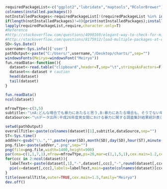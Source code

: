 ```r
requiredPackageList<-c("ggplot2","lubridate","maptools","RColorBrewer")
colnames(installed.packages())
notInstalledPackages<-requiredPackageList[!(requiredPackageList %in% installed.packages()[,"Package"])] #apply logical vector to requiredPackageList
if(length(notInstalledPackages)!=0){print(notInstalledPackages);install.packages(notInstalledPackages)}
lapply(requiredPackageList,require,character.only=T)
#Reference 
#http://stackoverflow.com/questions/4090169/elegant-way-to-check-for-missing-packages-and-install-them
#http://stackoverflow.com/questions/8175912/load-multiple-packages-at-once
SD<-Sys.Date()
username<-Sys.info()['user']
pathOutput<-paste("C:/Users/",username,"/Desktop/charts/",sep="")
windowsFonts(Meiryo=windowsFont("Meiryo"))
fun.readData<-function(){
  dataset<-read.table("clipboard",header=T,sep="\t",stringsAsFactors=F)
  dataset<<-dataset # caution
  head(dataset)
  tail(dataset)
}
```

```r
fun.readData()
ncol(dataset)
```

```r
mfrowTYpe<-c(3,5)
subtitle<-"\nA:どんな場合でも暴力にあたると思う,B:暴力にあたる場合も、そうでない場合もあると思う,C:暴力にあたるとは思わない,D:無回答"
dataSource<-"\nデータ出所:平成26年度男女間における暴力に関する調査集計結果統計表(内閣府)"
```

```r
setwd(pathOutput)
overallTitle<-paste(colnames(dataset)[1],subtitle,dataSource,sep="")
ST<-Sys.time()  
addVer<-gsub("\\.","",paste(year(SD),month(SD),day(SD),hour(ST),minute(ST),second(ST),sep=""))
png.file<-paste(addVer,".png",sep="")
png(file=png.file,width=1400,height=900)
par(oma=c(1,1,7,1),mfrow=mfrowTYpe,ps=20,mar=c(1,1,5,1),cex.main=1.2,cex.lab=1,cex.axis=0.1)
for(ccc in 2:ncol(dataset)){
  labelText<-paste(dataset[,1],"-",dataset[,ccc],"-",round(dataset[,ccc]/sum(dataset[,ccc])*100,1),"%",sep="")
  pie(x=dataset[,ccc],labels=labelText,main=paste(colnames(dataset)[ccc]),family="Meiryo",col=brewer.pal(nrow(dataset),"Blues"),cex=0.7)
}
title(overallTitle,outer=TRUE,cex.main=1.5,family="Meiryo")
dev.off()
```